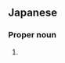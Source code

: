 ==Japanese==
{{ja-kanjitab|おお|すぎ|yomi=k}}

===Proper noun===
{{ja-pos|proper|おおすぎ}}

# {{surname|lang=ja|sort=おおすぎ}}